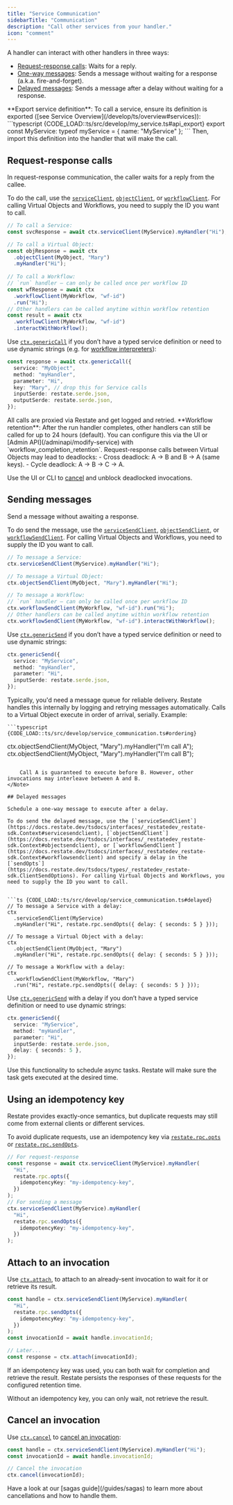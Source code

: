 ```yaml
---
title: "Service Communication"
sidebarTitle: "Communication"
description: "Call other services from your handler."
icon: "comment"
---
```


A handler can interact with other handlers in three ways:
- [Request-response calls](/ts/service-communication#request-response-calls): Waits for a reply.
- [One-way messages](/ts/service-communication#sending-messages): Sends a message without waiting for a response (a.k.a. fire-and-forget).
- [Delayed messages](/ts/service-communication#delayed-messages): Sends a message after a delay without waiting for a response. 

<Note>
**Export service definition**: To call a service, ensure its definition is exported ([see Service Overview](/develop/ts/overview#services)):
 ```typescript {CODE_LOAD::ts/src/develop/my_service.ts#api_export} 
export const MyService: typeof myService = { name: "MyService" };
```
Then, import this definition into the handler that will make the call.
</Note> 

## Request-response calls

In request-response communication, the caller waits for a reply from the callee.

To do the call, use the [`serviceClient`](https://docs.restate.dev/tsdocs/interfaces/_restatedev_restate-sdk.Context#serviceclient), [`objectClient`](https://docs.restate.dev/tsdocs/interfaces/_restatedev_restate-sdk.Context#objectclient), or [`workflowClient`](https://docs.restate.dev/tsdocs/interfaces/_restatedev_restate-sdk.Context#workflowclient). For calling Virtual Objects and Workflows, you need to supply the ID you want to call.

```ts {CODE_LOAD::ts/src/develop/service_communication.ts#request_response} 
// To call a Service:
const svcResponse = await ctx.serviceClient(MyService).myHandler("Hi");

// To call a Virtual Object:
const objResponse = await ctx
  .objectClient(MyObject, "Mary")
  .myHandler("Hi");
  
// To call a Workflow:
// `run` handler — can only be called once per workflow ID
const wfResponse = await ctx
  .workflowClient(MyWorkflow, "wf-id")
  .run("Hi");
// Other handlers can be called anytime within workflow retention
const result = await ctx
  .workflowClient(MyWorkflow, "wf-id")
  .interactWithWorkflow();
```

Use [`ctx.genericCall`](https://docs.restate.dev/tsdocs/interfaces/_restatedev_restate-sdk.Context#genericcall) if you don’t have a typed service definition or need to use dynamic strings (e.g. for [workflow interpreters](https://github.com/restatedev/examples/tree/main/typescript/end-to-end-applications/ai-image-workflows)):

```ts {CODE_LOAD::ts/src/develop/service_communication.ts#generic_call} 
const response = await ctx.genericCall({
  service: "MyObject",
  method: "myHandler",
  parameter: "Hi",
  key: "Mary", // drop this for Service calls
  inputSerde: restate.serde.json,
  outputSerde: restate.serde.json,
});
```

<Tip>
    All calls are proxied via Restate and get logged and retried. 
</Tip>

<Note>
**Workflow retention**: After the run handler completes, other handlers can still be called for up to 24 hours (default).
You can configure this via the UI or [Admin API](/adminapi/modify-service) with `workflow_completion_retention`.
</Note>

<Note>
Request-response calls between Virtual Objects may lead to deadlocks:
- Cross deadlock: A → B and B → A (same keys).
- Cycle deadlock: A → B → C → A.

Use the UI or CLI to [cancel](/operate/invocation#cancelling-invocations) and unblock deadlocked invocations.
</Note>

## Sending messages

Send a message without awaiting a response.

To do send the message, use the [`serviceSendClient`](https://docs.restate.dev/tsdocs/interfaces/_restatedev_restate-sdk.Context#servicesendclient), [`objectSendClient`](https://docs.restate.dev/tsdocs/interfaces/_restatedev_restate-sdk.Context#objectsendclient), or [`workflowSendClient`](https://docs.restate.dev/tsdocs/interfaces/_restatedev_restate-sdk.Context#workflowsendclient). For calling Virtual Objects and Workflows, you need to supply the ID you want to call.

```ts {CODE_LOAD::ts/src/develop/service_communication.ts#one_way} 
// To message a Service:
ctx.serviceSendClient(MyService).myHandler("Hi");

// To message a Virtual Object:
ctx.objectSendClient(MyObject, "Mary").myHandler("Hi");

// To message a Workflow:
// `run` handler — can only be called once per workflow ID
ctx.workflowSendClient(MyWorkflow, "wf-id").run("Hi");
// Other handlers can be called anytime within workflow retention
ctx.workflowSendClient(MyWorkflow, "wf-id").interactWithWorkflow();
```


Use [`ctx.genericSend`](https://docs.restate.dev/tsdocs/interfaces/_restatedev_restate-sdk.Context#genericsend) if you don’t have a typed service definition or need to use dynamic strings:

```ts {CODE_LOAD::ts/src/develop/service_communication.ts#generic_send} 
ctx.genericSend({
  service: "MyService",
  method: "myHandler",
  parameter: "Hi",
  inputSerde: restate.serde.json,
});
```

<Tip>   
    Typically, you'd need a message queue for reliable delivery. Restate handles this internally by logging and retrying messages automatically.
</Tip>

<Note>
    Calls to a Virtual Object execute in order of arrival, serially.
    Example:

    ```typescript {CODE_LOAD::ts/src/develop/service_communication.ts#ordering} 
ctx.objectSendClient(MyObject, "Mary").myHandler("I'm call A");
ctx.objectSendClient(MyObject, "Mary").myHandler("I'm call B");
```

    Call A is guaranteed to execute before B. However, other invocations may interleave between A and B.
</Note>

## Delayed messages

Schedule a one-way message to execute after a delay.

To do send the delayed message, use the [`serviceSendClient`](https://docs.restate.dev/tsdocs/interfaces/_restatedev_restate-sdk.Context#servicesendclient), [`objectSendClient`](https://docs.restate.dev/tsdocs/interfaces/_restatedev_restate-sdk.Context#objectsendclient), or [`workflowSendClient`](https://docs.restate.dev/tsdocs/interfaces/_restatedev_restate-sdk.Context#workflowsendclient) and specify a delay in the [`sendOpts`](https://docs.restate.dev/tsdocs/types/_restatedev_restate-sdk.ClientSendOptions). For calling Virtual Objects and Workflows, you need to supply the ID you want to call.


```ts {CODE_LOAD::ts/src/develop/service_communication.ts#delayed} 
// To message a Service with a delay:
ctx
  .serviceSendClient(MyService)
  .myHandler("Hi", restate.rpc.sendOpts({ delay: { seconds: 5 } }));

// To message a Virtual Object with a delay:
ctx
  .objectSendClient(MyObject, "Mary")
  .myHandler("Hi", restate.rpc.sendOpts({ delay: { seconds: 5 } }));

// To message a Workflow with a delay:
ctx
  .workflowSendClient(MyWorkflow, "Mary")
  .run("Hi", restate.rpc.sendOpts({ delay: { seconds: 5 } }));
```

Use [`ctx.genericSend`](https://docs.restate.dev/tsdocs/interfaces/_restatedev_restate-sdk.Context#genericsend) with a delay if you don’t have a typed service definition or need to use dynamic strings:

```ts {CODE_LOAD::ts/src/develop/service_communication.ts#generic_delayed} 
ctx.genericSend({
  service: "MyService",
  method: "myHandler",
  parameter: "Hi",
  inputSerde: restate.serde.json,
  delay: { seconds: 5 },
});
```

<Tip>
    Use this functionality to schedule async tasks.
    Restate will make sure the task gets executed at the desired time.
</Tip>


## Using an idempotency key

Restate provides exactly-once semantics, but duplicate requests may still come from external clients or different services.

To avoid duplicate requests, use an idempotency key via [`restate.rpc.opts`](https://docs.restate.dev/tsdocs/functions/_restatedev_restate-sdk.rpc.opts) or [`restate.rpc.sendOpts`](https://docs.restate.dev/tsdocs/functions/_restatedev_restate-sdk.rpc.sendOpts).

```ts {CODE_LOAD::ts/src/develop/service_communication.ts#idempotency_key} 
// For request-response
const response = await ctx.serviceClient(MyService).myHandler(
  "Hi",
  restate.rpc.opts({
    idempotencyKey: "my-idempotency-key",
  })
);
// For sending a message
ctx.serviceSendClient(MyService).myHandler(
  "Hi",
  restate.rpc.sendOpts({
    idempotencyKey: "my-idempotency-key",
  })
);
```

## Attach to an invocation

Use [`ctx.attach`](https://docs.restate.dev/tsdocs/interfaces/_restatedev_restate-sdk.Context#attach), to attach to an already-sent invocation to wait for it or retrieve its result.

```ts {CODE_LOAD::ts/src/develop/service_communication.ts#attach} 
const handle = ctx.serviceSendClient(MyService).myHandler(
  "Hi",
  restate.rpc.sendOpts({
    idempotencyKey: "my-idempotency-key",
  })
);
const invocationId = await handle.invocationId;

// Later...
const response = ctx.attach(invocationId);
```

If an idempotency key was used, you can both wait for completion and retrieve the result.
Restate persists the responses of these requests for the configured retention time.

Without an idempotency key, you can only wait, not retrieve the result.


## Cancel an invocation

Use [`ctx.cancel`](https://docs.restate.dev/tsdocs/interfaces/_restatedev_restate-sdk.Context#cancel) to [cancel an invocation](/operate/invocation/#cancelling-invocations):

```ts {CODE_LOAD::ts/src/develop/service_communication.ts#cancel} 
const handle = ctx.serviceSendClient(MyService).myHandler("Hi");
const invocationId = await handle.invocationId;

// Cancel the invocation
ctx.cancel(invocationId);
```

<Tip>
    Have a look at our [sagas guide](/guides/sagas) to learn more about cancellations and how to handle them.
</Tip>

